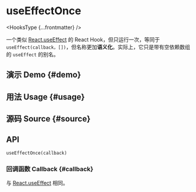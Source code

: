 # useEffectOnce


<HooksType {...frontmatter} />

一个类似 [React.useEffect](https://react.dev/reference/react/useEffect) 的 React Hook，但只运行一次，等同于 `useEffect(callback，[])`，但名称更加**语义化**。实际上，它只是带有空依赖数组的 `useEffect` 的别名。

## 演示 Demo \{#demo}


<App />

## 用法 Usage \{#usage}



## 源码 Source \{#source}


<Source />

## API

```tsx
useEffectOnce(callback)
```

### 回调函数 Callback \{#callback}

与 [React.useEffect](https://react.dev/reference/react/useEffect) 相同。
